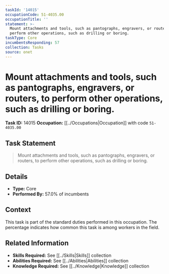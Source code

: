 ```yaml
---
taskId: '14015'
occupationCode: 51-4035.00
occupationTitle: ''
statement: >-
  Mount attachments and tools, such as pantographs, engravers, or routers, to
  perform other operations, such as drilling or boring.
taskType: Core
incumbentsResponding: 57
collection: Tasks
source: onet
---
```

# Mount attachments and tools, such as pantographs, engravers, or routers, to perform other operations, such as drilling or boring.

**Task ID:** 14015
**Occupation:** [[../Occupations|Occupation]] with code `51-4035.00`

## Task Statement

> Mount attachments and tools, such as pantographs, engravers, or routers, to perform other operations, such as drilling or boring.

## Details

- **Type:** Core
- **Performed By:** 57.0% of incumbents

## Context

This task is part of the standard duties performed in this occupation. The percentage indicates how common this task is among workers in the field.

## Related Information

- **Skills Required:** See [[../Skills|Skills]] collection
- **Abilities Required:** See [[../Abilities|Abilities]] collection
- **Knowledge Required:** See [[../Knowledge|Knowledge]] collection
